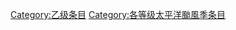 {{catmore1|[[WikiProject:太平洋颱風季|WikiProject:太平洋颱風季]]}}
{{Articles by Quality|topic=太平洋颱風季|project=太平洋颱風季|format=TOC}}
{{empty category}}
[[Category:乙级条目|Category:乙级条目]]
[[Category:各等级太平洋颱風季条目|Category:各等级太平洋颱風季条目]]